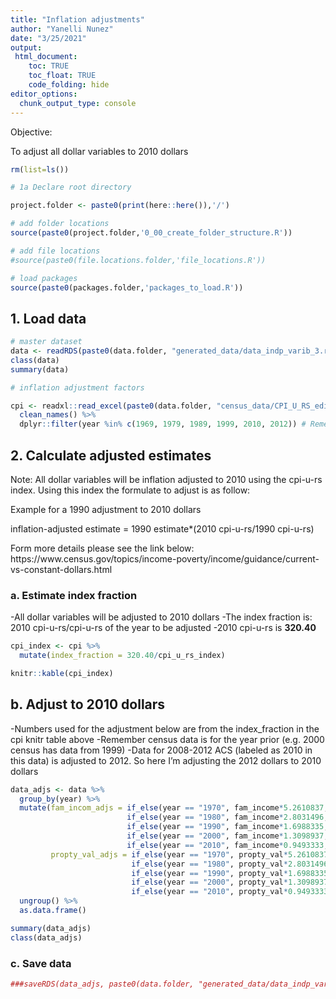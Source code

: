 ```yaml
---
title: "Inflation adjustments"
author: "Yanelli Nunez"
date: "3/25/2021"
output:
 html_document:
    toc: TRUE
    toc_float: TRUE
    code_folding: hide
editor_options: 
  chunk_output_type: console
---
```

Objective:

To adjust all dollar variables to 2010 dollars


```r

rm(list=ls())

# 1a Declare root directory

project.folder <- paste0(print(here::here()),'/')

# add folder locations
source(paste0(project.folder,'0_00_create_folder_structure.R'))

# add file locations
#source(paste0(file.locations.folder,'file_locations.R'))

# load packages
source(paste0(packages.folder,'packages_to_load.R'))


```

## 1. Load data

```r

# master dataset 
data <- readRDS(paste0(data.folder, "generated_data/data_indp_varib_3.rds"))
class(data)
summary(data)

# inflation adjustment factors 

cpi <- readxl::read_excel(paste0(data.folder, "census_data/CPI_U_RS_edit.xlsx")) %>%
  clean_names() %>%
  dplyr::filter(year %in% c(1969, 1979, 1989, 1999, 2010, 2012)) # Remember census data are for the year prior (e.g. 2000 census has data from 1999)

```

## 2. Calculate adjusted estimates

Note: All dollar variables will be inflation adjusted to 2010 using the cpi-u-rs index. Using this index the formulate to adjust is as follow:

Example for a 1990 adjustment to 2010 dollars

inflation-adjusted estimate = 1990 estimate*(2010 cpi-u-rs/1990 cpi-u-rs)

Form more details please see the link below: 
https://www.census.gov/topics/income-poverty/income/guidance/current-vs-constant-dollars.html

### a. Estimate index fraction
-All dollar variables will be adjusted to 2010 dollars
-The index fraction is: 2010 cpi-u-rs/cpi-u-rs of the year to be adjusted
-2010 cpi-u-rs is **320.40**
```r

cpi_index <- cpi %>%
  mutate(index_fraction = 320.40/cpi_u_rs_index)

knitr::kable(cpi_index)

```

## b. Adjust to 2010 dollars
-Numbers used for the adjustment below are from the index_fraction in the cpi knitr table above
-Remember census data is for the year prior (e.g. 2000 census has data from 1999)
-Data for 2008-2012 ACS (labeled as 2010 in this data) is adjusted to 2012. So here I'm adjusting the 2012 dollars to 2010 dollars
```r

data_adjs <- data %>%
  group_by(year) %>%
  mutate(fam_incom_adjs = if_else(year == "1970", fam_income*5.2610837,
                          if_else(year == "1980", fam_income*2.8031496,
                          if_else(year == "1990", fam_income*1.6988335,
                          if_else(year == "2000", fam_income*1.3098937,
                          if_else(year == "2010", fam_income*0.9493333, 0))))),
         propty_val_adjs = if_else(year == "1970", propty_val*5.2610837,
                           if_else(year == "1980", propty_val*2.8031496,
                           if_else(year == "1990", propty_val*1.6988335,
                           if_else(year == "2000", propty_val*1.3098937,
                           if_else(year == "2010", propty_val*0.9493333, 0)))))) %>%
  ungroup() %>%
  as.data.frame()

summary(data_adjs)
class(data_adjs)

```

### c. Save data

```r

###saveRDS(data_adjs, paste0(data.folder, "generated_data/data_indp_varib_3_inflat_adjst.rds"))

```

